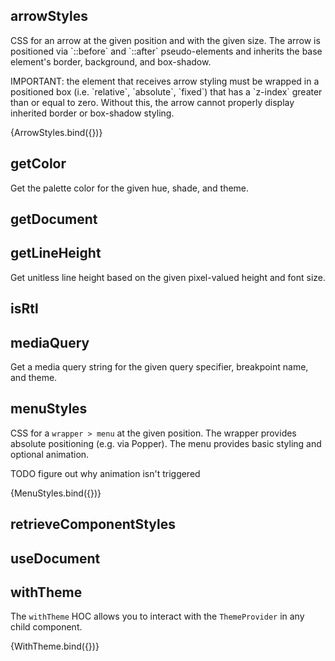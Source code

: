 
<Meta title="Components/Theming/Utils" />

## arrowStyles

CSS for an arrow at the given position and with the given size. The arrow is
positioned via \`::before\` and \`::after\` pseudo-elements and inherits the
base element's border, background, and box-shadow.

IMPORTANT: the element that receives arrow styling must be wrapped in a
positioned box (i.e. \`relative\`, \`absolute\`, \`fixed\`) that has a \`z-index\`
greater than or equal to zero. Without this, the arrow cannot properly
display inherited border or box-shadow styling.

<Canvas>
  <Story
    name="arrowStyles()"
    args={{
      position: 'bottom',
      hasBoxShadow: true,
      hasBorder: true,
      isAnimated: false,
      size: 6,
      inset: 0
    }}
    argTypes={{
      position: {
        name: 'Position',
        control: {
          type: 'select',
          options: [
            'top',
            'top-left',
            'top-right',
            'right',
            'right-top',
            'right-bottom',
            'bottom',
            'bottom-left',
            'bottom-right',
            'left',
            'left-top',
            'left-bottom'
          ]
        }
      },
      hasBoxShadow: {
        name: 'Box shadow'
      },
      hasBorder: {
        name: 'Border'
      },
      isAnimated: {
        name: 'Animate'
      },
      size: {
        name: 'Size (px)',
        control: { type: 'range', min: 2, max: 10, step: 1 }
      },
      inset: {
        name: 'Inset (px)',
        control: { type: 'range', min: -4, max: 4, step: 1 }
      }
    }}
  >
    {ArrowStyles.bind({})}
  </Story>
</Canvas>

## getColor

Get the palette color for the given hue, shade, and theme.

## getDocument

## getLineHeight

Get unitless line height based on the given pixel-valued height and font size.

## isRtl

## mediaQuery

Get a media query string for the given query specifier, breakpoint name, and theme.

## menuStyles

CSS for a `wrapper > menu` at the given position. The wrapper provides
absolute positioning (e.g. via Popper). The menu provides basic styling and
optional animation.

TODO figure out why animation isn't triggered

<Canvas>
  <Story
    name="menuStyles()"
    args={{
      position: 'bottom',
      isAnimated: true
    }}
    argTypes={{
      position: {
        name: 'Position',
        control: {
          type: 'select',
          options: [
            'top',
            'right',
            'bottom',
            'left',
          ]
        }
      },
      isAnimated: {
        name: 'Animate'
      }
    }}
  >
    {MenuStyles.bind({})}
  </Story>
</Canvas>

## retrieveComponentStyles

## useDocument

## withTheme

The `withTheme` HOC allows you to interact with the `ThemeProvider` in
any child component.

<Canvas>
  <Story
    name="withTheme()"
    args={{
      isRtl: true
    }}
    argTypes={{
      isRtl: {
        name: 'RTL'
      }
    }}
  >
    {WithTheme.bind({})}
  </Story>
</Canvas>
